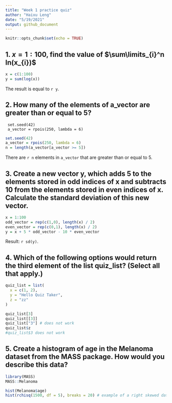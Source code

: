 ---
title: "Week 1 practice quiz"
author: "Haixu Leng"
date: "5/19/2021"
output: github_document
---

```{r setup, include=FALSE}
knitr::opts_chunk$set(echo = TRUE)
```

## 1. $x=1:100$, find the value of $\sum\limits_{i}^n ln(x_{i})$

```{r cars}
x = c(1:100)
y = sum(log(x))

```
The result is equal to `r y`.

## 2. How many of the elements of a_vector are greater than or equal to 5?

     set.seed(42)
     a_vector = rpois(250, lambda = 6)

```{r}
set.seed(42)
a_vector = rpois(250, lambda = 6)
n = length(a_vector[a_vector >= 5])
```
There are `r n` elements in `a_vector` that are greater than or equal to 5.

## 3. Create a new vector **y**, which adds 5 to the elements stored in odd indices of **x** and subtracts 10 from the elements stored in even indices of **x**. Calculate the standard deviation of this new vector.

```{r}
x = 1:100
odd_vector = rep(c(1,0), length(x) / 2)
even_vector = rep(c(0,1), length(x) / 2)
y = x + 5 * odd_vector - 10 * even_vector
```
Result: `r sd(y)`.

## 4. Which of the following options would return the third element of the list quiz_list? (Select all that apply.)
```{r echo=TRUE}
quiz_list = list(
  x = c(1, 2),
  y = "Hello Quiz Taker",
  z = "zz"
)

quiz_list[3]
quiz_list[[3]]
quiz_list["3"] # does not work
quiz_list$z
#quiz_list$3 does not work
```

## 5. Create a histogram of age in the Melanoma dataset from the MASS package. How would you describe this data?
```{r include=FALSE}
library(MASS)
MASS::Melanoma
```
```{r}
hist(Melanoma$age)
hist(rchisq(1500, df = 5), breaks = 20) # example of a right skewed data
```



